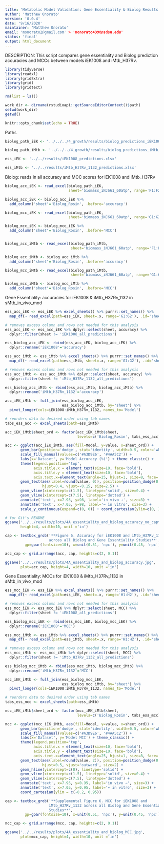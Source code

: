 ```yaml
---
title: 'Metabolic Model Validation: Gene Essentiality & Biolog Results'
author: 'Matthew Onorato'
version: '0.0.4'
date: '9/16/2020'
maintainer: 'Matthew Onorato'
email: 'monorato2@gmail.com' > 'monorato4398@sdsu.edu'
status: 'final'
output: html_document
---
```


DESCRIPTION: This script compares gene essentiality and Biolog prediction 
             accuracies and MCCs between models iEK1008 and iMtb_H37Rv.

```r
library(tidyverse)
library(readxl)
library(gridExtra)
library(grid)
library(gridtext)

rm(list = ls())

work_dir <- dirname(rstudioapi::getSourceEditorContext()$path)
setwd(work_dir)
getwd()

knitr::opts_chunk$set(echo = TRUE)
```


Paths
```r
biolog_path_iEK <- '../../../4_growth/results/biolog_predictions_iEK1008.xlsx'

biolog_path_iMtb <- '../../../4_growth/results/biolog_predictions_iMtb_H37Rv_1132.xlsx'

ess_iEK <- '../../results/iEK1008_predictions.xlsx'

ess_iMtb <- '../../results/iMtb_H37Rv_1132_predictions.xlsx'
```


Biolog: reads in all accuracy and MCC scores for iEK1008 and iMtb_H37Rv
```r
biolog_acc_iEK <- read_excel(biolog_path_iEK,
                             sheet='biomass_iNJ661_60atp', range='F1:F2')

biolog_acc_iEK <- biolog_acc_iEK %>%
  add_column('sheet'='Biolog_Rosin', .before='accuracy')

biolog_mcc_iEK <- read_excel(biolog_path_iEK,
                             sheet='biomass_iNJ661_60atp', range='G1:G2')

biolog_mcc_iEK <- biolog_mcc_iEK %>%
  add_column('sheet'='Biolog_Rosin', .before='MCC')


biolog_acc_iMtb <- read_excel(biolog_path_iMtb,
                              sheet='biomass_iNJ661_60atp', range='F1:F2')

biolog_acc_iMtb <- biolog_acc_iMtb %>%
  add_column('sheet'='Biolog_Rosin', .before='accuracy')

biolog_mcc_iMtb <- read_excel(biolog_path_iMtb,
                              sheet='biomass_iNJ661_60atp', range='G1:G2')

biolog_mcc_iMtb <- biolog_mcc_iMtb %>%
  add_column('sheet'='Biolog_Rosin', .before='MCC')
```


Gene Essentiality: accuracies for iEK1008 & iMtb_H37Rv_1132 in sMtb_in_vivo_mod
```r
ess_acc_iEK <- ess_iEK %>% excel_sheets() %>% purrr::set_names() %>%
  map_df(~ read_excel(path=ess_iEK, sheet=.x, range='G1:G2'), .id='sheet')

# removes excess column and rows not needed for this analysis
ess_acc_iEK <- ess_acc_iEK %>% dplyr::select(sheet, accuracy) %>%
  dplyr::filter(sheet != 'iEK1008_all_predictions')

ess_biolog_acc_iEK <- rbind(ess_acc_iEK, biolog_acc_iEK) %>%
  dplyr::rename('iEK1008'='accuracy')
```

```r
ess_acc_iMtb <- ess_iMtb %>% excel_sheets() %>% purrr::set_names() %>%
  map_df(~ read_excel(path=ess_iMtb, sheet=.x, range='G1:G2'), .id='sheet')

# removes excess column and rows not needed for this analysis
ess_acc_iMtb <- ess_acc_iMtb %>% dplyr::select(sheet, accuracy) %>%
  dplyr::filter(sheet != 'iMtb_H37Rv_1132_all_predictions')

ess_biolog_acc_iMtb <- rbind(ess_acc_iMtb, biolog_acc_iMtb) %>%
  dplyr::rename('iMtb_H37Rv_1132'='accuracy')
```

```r
acc_iEK_iMtb <- full_join(ess_biolog_acc_iEK,
                          ess_biolog_acc_iMtb, by='sheet') %>%
  pivot_longer(cols=iEK1008:iMtb_H37Rv_1132, names_to='Model')

# reorders data to desired order using tab names
tabs_ess_acc <- excel_sheets(path=ess_iMtb)

acc_iEK_iMtb$sheet_ord <- factor(acc_iEK_iMtb$sheet,
                                 levels=c('Biolog_Rosin', tabs_ess_acc))

acc <- ggplot(acc_iEK_iMtb, aes(fill=Model, y=value, x=sheet_ord)) +
       geom_bar(position='dodge', stat='identity', width=0.5, color='white') +
       scale_fill_manual(values=c('#A3D9E6', '#4AA5C2')) +
       labs(x='Dataset', y='Model Accuracy (%)') + theme_classic() +
       theme(legend.position='top',
             axis.title.x = element_text(size=10, face='bold'),    
             axis.title.y = element_text(size=10, face='bold'),
             axis.text.x=element_text(angle=25, hjust=1, size=8, face='bold')) +
       geom_text(aes(label=round(value, 0)), position=position_dodge(0.55),
                 hjust=0.4, vjust=-0.15, size=2.5) +
       geom_vline(xintercept=c(1.5), linetype='solid', size=0.4) +
       geom_vline(xintercept=c(7.5), linetype='dotted') +
       annotate('text', x=7.95, y=98, label='in vivo →', size=3) +
       annotate('text', x=7.05, y=98, label='← in vitro', size=3) +
       scale_y_continuous(expand=c(0, 0)) + coord_cartesian(ylim=c(0, 100))

# for Git's README
ggsave('../../results/plots/4A_essentiality_and_biolog_accuracy_no_caption.jpg',
       height=4, width=10, unit ='in')

cap <- textbox_grob('**Figure 6. Accuracy for iEK1008 and iMtb_H37Rv_1132
                    across all Biolog and Gene Essentiality Studies**', 
         gp=gpar(fontsize=10), x=unit(0.51, 'npc'), y=unit(0.45, 'npc'))

acc_cap <- grid.arrange(acc, cap, heights=c(2, 0.1))

ggsave('../../results/plots/4A_essentiality_and_biolog_accuracy.jpg',
       plot=acc_cap, height=4, width=10, unit ='in')
```


Gene Essentiality: MCCs for iEK1008 & iMtb_H37Rv_1132 in sMtb_in_vivo_mod
```r
ess_mcc_iEK <- ess_iEK %>% excel_sheets() %>% purrr::set_names() %>%
  map_df(~ read_excel(path=ess_iEK, sheet=.x, range='H1:H2'), .id='sheet')

# removes excess column and rows not needed for this analysis
ess_mcc_iEK <- ess_mcc_iEK %>% dplyr::select(sheet, MCC) %>%
  dplyr::filter(sheet != 'iEK1008_all_predictions')

ess_biolog_mcc_iEK <- rbind(ess_mcc_iEK, biolog_mcc_iEK) %>%
  dplyr::rename('iEK1008'='MCC')
```

```r
ess_mcc_iMtb <- ess_iMtb %>% excel_sheets() %>% purrr::set_names() %>%
  map_df(~ read_excel(path=ess_iMtb, sheet=.x, range='H1:H2'), .id='sheet')

# removes excess column and rows not needed for this analysis
ess_mcc_iMtb <- ess_mcc_iMtb %>% dplyr::select(sheet, MCC) %>%
  dplyr::filter(sheet != 'iMtb_H37Rv_1132_all_predictions')

ess_biolog_mcc_iMtb <- rbind(ess_mcc_iMtb, biolog_mcc_iMtb) %>%
  dplyr::rename('iMtb_H37Rv_1132'='MCC')
```

```r
mcc_iEK_iMtb <- full_join(ess_biolog_mcc_iEK,
                          ess_biolog_mcc_iMtb, by='sheet') %>%
  pivot_longer(cols=iEK1008:iMtb_H37Rv_1132, names_to='Model')

# reorders data to desired order using tab names
tabs_ess_mcc <- excel_sheets(path=ess_iMtb)

mcc_iEK_iMtb$sheet_ord <- factor(mcc_iEK_iMtb$sheet,
                                 levels=c('Biolog_Rosin', tabs_ess_mcc))

mcc <- ggplot(mcc_iEK_iMtb, aes(fill=Model, y=value, x=sheet_ord)) +
       geom_bar(position='dodge', stat='identity', width=0.5, color='white') +
       scale_fill_manual(values=c('#A3D9E6', '#4AA5C2')) +
       labs(x='Dataset', y='Model MCC') + theme_classic() +
       theme(legend.position='top',
             axis.title.x = element_text(size=10, face='bold'),    
             axis.title.y = element_text(size=10, face='bold'),
             axis.text.x=element_text(angle=25, hjust=1, size=8, face='bold')) +
       geom_text(aes(label=round(value, 2)), position=position_dodge(0.55),  
                 hjust=0.5, vjust='outward', size=2) +
       geom_hline(yintercept=c(0), linetype='solid') +
       geom_vline(xintercept=c(1.5), linetype='solid', size=0.4) +
       geom_vline(xintercept=c(7.5), linetype='dotted') +
       annotate('text', x=7.95, y=0.95, label='in vivo →', size=3) +
       annotate('text', x=7.05, y=0.95, label='← in vitro', size=3) +
       coord_cartesian(ylim = c(-0.2, 0.95))

cap <- textbox_grob('**Supplemental Figure 6. MCC for iEK1008 and
                    iMtb_H37Rv_1132 across all Biolog and Gene Essentiality
                    Studies**', 
         gp=gpar(fontsize=10), x=unit(0.51, 'npc'), y=unit(0.45, 'npc'))

mcc_cap <- grid.arrange(mcc, cap, heights=c(2, 0.1))

ggsave('../../results/plots/4A_essentiality_and_biolog_MCC.jpg',
       plot=mcc_cap, height=4, width=10, unit ='in')
```
